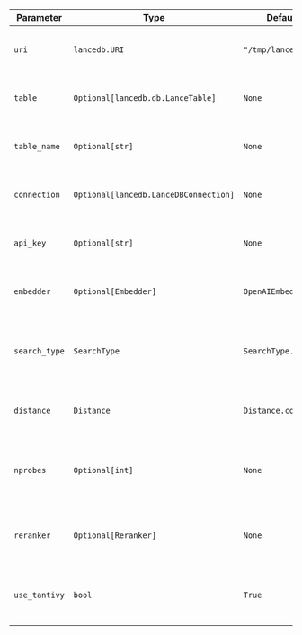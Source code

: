 | Parameter | Type | Default | Description |
| --------- | ---- | ------- | ----------- |
| `uri` | `lancedb.URI` | `"/tmp/lancedb"` | URI path or connection string for LanceDB |
| `table` | `Optional[lancedb.db.LanceTable]` | `None` | Pre-configured LanceDB table instance |
| `table_name` | `Optional[str]` | `None` | Name of the table to store vectors and metadata |
| `connection` | `Optional[lancedb.LanceDBConnection]` | `None` | Pre-configured LanceDB connection |
| `api_key` | `Optional[str]` | `None` | API key for cloud LanceDB authentication |
| `embedder` | `Optional[Embedder]` | `OpenAIEmbedder()` | Embedder instance to generate embeddings |
| `search_type` | `SearchType` | `SearchType.vector` | Type of search to perform (vector, keyword, or hybrid) |
| `distance` | `Distance` | `Distance.cosine` | Distance metric to use for similarity search |
| `nprobes` | `Optional[int]` | `None` | Number of probes for approximate nearest neighbor search |
| `reranker` | `Optional[Reranker]` | `None` | Optional reranker instance to rerank search results |
| `use_tantivy` | `bool` | `True` | Whether to use Tantivy for full-text search indexing |

